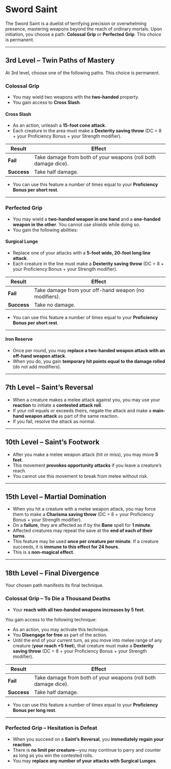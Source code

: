 # Sword Saint

The Sword Saint is a duelist of terrifying precision or overwhelming presence, mastering weapons beyond the reach of ordinary mortals. Upon initiation, you choose a path: **Colossal Grip** or **Perfected Grip**. This choice is permanent.

---

## 3rd Level – Twin Paths of Mastery

At 3rd level, choose one of the following paths. This choice is permanent.

### Colossal Grip

- You may wield two weapons with the **two-handed** property.
- You gain access to **Cross Slash**.

#### Cross Slash

- As an action, unleash a **15-foot cone attack**.
- Each creature in the area must make a **Dexterity saving throw** (DC = 8 + your Proficiency Bonus + your Strength modifier).

| Result      | Effect                                                         |
| ----------- | -------------------------------------------------------------- |
| **Fail**    | Take damage from both of your weapons (roll both damage dice). |
| **Success** | Take half damage.                                              |

- You can use this feature a number of times equal to your **Proficiency Bonus per short rest**.

---

### Perfected Grip

- You may wield a **two-handed weapon in one hand** and a **one-handed weapon in the other**. You cannot use shields while doing so.
- You gain the following abilities:

#### Surgical Lunge

- Replace one of your attacks with a **5-foot wide, 20-foot long line attack**.
- Each creature in the line must make a **Dexterity saving throw** (DC = 8 + your Proficiency Bonus + your Strength modifier).

| Result      | Effect                                                |
| ----------- | ----------------------------------------------------- |
| **Fail**    | Take damage from your off-hand weapon (no modifiers). |
| **Success** | Take no damage.                                       |

- You can use this feature a number of times equal to your **Proficiency Bonus per short rest**.

---

#### Iron Reserve

- Once per round, you may **replace a two-handed weapon attack with an off-hand weapon attack**.
- When you do, you gain **temporary hit points equal to the damage rolled** (do not add modifiers).

---

## 7th Level – Saint’s Reversal

- When a creature makes a melee attack against you, you may use your **reaction** to initiate a **contested attack roll**.
- If your roll equals or exceeds theirs, negate the attack and make a **main-hand weapon attack** as part of the same reaction.
- If you fail, resolve the attack as normal.

---

## 10th Level – Saint’s Footwork

- After you make a melee weapon attack (hit or miss), you may move **5 feet**.
- This movement **provokes opportunity attacks** if you leave a creature’s reach.
- You cannot use this movement to break from melee without risk.

---

## 15th Level – Martial Domination

- When you hit a creature with a melee weapon attack, you may force them to make a **Charisma saving throw** (DC = 8 + your Proficiency Bonus + your Strength modifier).
- On a **failure**, they are affected as if by the **Bane** spell for **1 minute**.
- Affected creatures may repeat the save at the **end of each of their turns**.
- This feature may be used **once per creature per minute**. If a creature succeeds, it is **immune to this effect for 24 hours**.
- This is a **non-magical effect**.

---

## 18th Level – Final Divergence

Your chosen path manifests its final technique.

### Colossal Grip – To Die a Thousand Deaths

- Your **reach with all two-handed weapons increases by 5 feet**.

You gain access to the following technique:

- As an action, you may activate this technique.
- You **Disengage for free** as part of the action.
- Until the end of your current turn, as you move into melee range of any creature (**your reach +5 feet**), that creature must make a **Dexterity saving throw** (DC = 8 + your Proficiency Bonus + your Strength modifier).

| Result      | Effect                                                         |
| ----------- | -------------------------------------------------------------- |
| **Fail**    | Take damage from both of your weapons (roll both damage dice). |
| **Success** | Take half damage.                                              |

- You can use this feature a number of times equal to your **Proficiency Bonus per long rest**.

---

### Perfected Grip – Hesitation is Defeat

- When you succeed on a **Saint’s Reversal**, you **immediately regain your reaction**.
- There is **no limit per creature**—you may continue to parry and counter as long as you win the contested rolls.
- You may **replace any number of your attacks with Surgical Lunges**.
